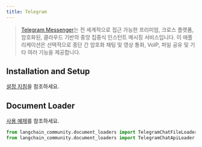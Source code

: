 ```yaml
---
title: Telegram
---
```


>[Telegram Messenger](https://web.telegram.org/a/)는 전 세계적으로 접근 가능한 프리미엄, 크로스 플랫폼, 암호화된, 클라우드 기반의 중앙 집중식 인스턴트 메시징 서비스입니다. 이 애플리케이션은 선택적으로 종단 간 암호화 채팅 및 영상 통화, VoIP, 파일 공유 및 기타 여러 기능을 제공합니다.


## Installation and Setup

[설정 지침](/oss/integrations/document_loaders/telegram)을 참조하세요.

## Document Loader

[사용 예제](/oss/integrations/document_loaders/telegram)를 참조하세요.

```python
from langchain_community.document_loaders import TelegramChatFileLoader
from langchain_community.document_loaders import TelegramChatApiLoader
```